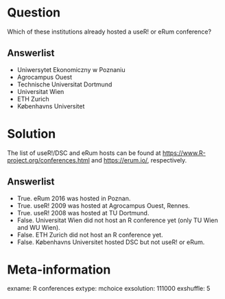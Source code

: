 Question 
======== 
Which of these institutions already hosted a useR! or eRum conference?

Answerlist 
---------
* Uniwersytet Ekonomiczny w Poznaniu 
* Agrocampus Ouest 
* Technische Universitat Dortmund 
* Universitat Wien 
* ETH Zurich 
* Københavns Universitet

Solution 
======== 
The list of useR!/DSC and eRum hosts can be found at <https://www.R-project.org/conferences.html> and <https://erum.io/>, respectively.

Answerlist
---------
* True. eRum 2016 was hosted in Poznan. 
* True. useR! 2009 was hosted at Agrocampus Ouest, Rennes. 
* True. useR! 2008 was hosted at TU Dortmund. 
* False. Universitat Wien did not host an R conference yet (only TU Wien and WU Wien). 
* False. ETH Zurich did not host an R conference yet. 
* False. Københavns Universitet hosted DSC but not useR! or eRum.

Meta-information 
================ 
exname: R conferences 
extype: mchoice 
exsolution: 111000 
exshuffle: 5